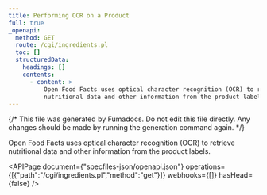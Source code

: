 ```yaml
---
title: Performing OCR on a Product
full: true
_openapi:
  method: GET
  route: /cgi/ingredients.pl
  toc: []
  structuredData:
    headings: []
    contents:
      - content: >
          Open Food Facts uses optical character recognition (OCR) to retrieve
          nutritional data and other information from the product labels.
---
```


{/* This file was generated by Fumadocs. Do not edit this file directly. Any changes should be made by running the generation command again. */}

Open Food Facts uses optical character recognition (OCR) to retrieve nutritional data and other information from the product labels.


<APIPage document={"specfiles-json/openapi.json"} operations={[{"path":"/cgi/ingredients.pl","method":"get"}]} webhooks={[]} hasHead={false} />